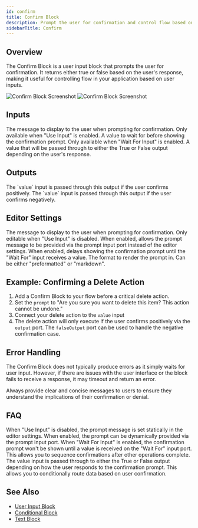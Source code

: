```yaml
---
id: confirm
title: Confirm Block
description: Prompt the user for confirmation and control flow based on their response
sidebarTitle: Confirm
---
```


## Overview

The Confirm Block is a user input block that prompts the user for confirmation. It returns either true or false based on the user's response, making it useful for controlling flow in your application based on user inputs.

<Frame className="block dark:hidden">
  <img src="/block-reference/assets/confirm_block_light.png" alt="Confirm Block Screenshot" />
</Frame>
<Frame className="hidden dark:block">
  <img src="/block-reference/assets/confirm_block_dark.png" alt="Confirm Block Screenshot" />
</Frame>

## Inputs

<ParamField path="prompt" type="string" optional>
  The message to display to the user when prompting for confirmation. Only available when "Use Input" is enabled.
</ParamField>

<ParamField path="wait" type="any" optional>
  A value to wait for before showing the confirmation prompt. Only available when "Wait For Input" is enabled.
</ParamField>

<ParamField path="value" type="string" optional>
  A value that will be passed through to either the True or False output depending on the user's response.
</ParamField>

## Outputs

<ResponseField name="output" type="any">
  The `value` input is passed through this output if the user confirms positively.
</ResponseField>

<ResponseField name="falseOutput" type="any">
  The `value` input is passed through this output if the user confirms negatively.
</ResponseField>

## Editor Settings

<ParamField path="prompt" type="string" default="Please confirm to continue.">
  The message to display to the user when prompting for confirmation. Only editable when "Use Input" is disabled.
</ParamField>

<ParamField path="useInput" type="boolean" default={false}>
  When enabled, allows the prompt message to be provided via the prompt input port instead of the editor settings.
</ParamField>

<ParamField path="useWaitForInput" type="boolean" default={false}>
  When enabled, delays showing the confirmation prompt until the "Wait For" input receives a value.
</ParamField>

<ParamField path="renderingFormat" type="string" optional>
  The format to render the prompt in. Can be either "preformatted" or "markdown".
</ParamField>

## Example: Confirming a Delete Action

1. Add a Confirm Block to your flow before a critical delete action.
2. Set the `prompt` to "Are you sure you want to delete this item? This action cannot be undone."
3. Connect your delete action to the `value` input
4. The delete action will only execute if the user confirms positively via the `output` port. The `falseOutput` port can be used to handle the negative confirmation case.

## Error Handling

The Confirm Block does not typically produce errors as it simply waits for user input. However, if there are issues with the user interface or the block fails to receive a response, it may timeout and return an error.

<Warning>
  Always provide clear and concise messages to users to ensure they understand the implications of their confirmation or denial.
</Warning>

## FAQ

<AccordionGroup>
  <Accordion title="What's the difference between using the prompt setting vs input?">
    When "Use Input" is disabled, the prompt message is set statically in the editor settings. When enabled, the prompt can be dynamically provided via the prompt input port.
  </Accordion>

  <Accordion title="How does the Wait For Input feature work?">
    When "Wait For Input" is enabled, the confirmation prompt won't be shown until a value is received on the "Wait For" input port. This allows you to sequence confirmations after other operations complete.
  </Accordion>

  <Accordion title="What happens to the value input?">
    The value input is passed through to either the True or False output depending on how the user responds to the confirmation prompt. This allows you to conditionally route data based on user confirmation.
  </Accordion>
</AccordionGroup>

## See Also

- [User Input Block](/block-reference/input-output/user-input)
- [Conditional Block](/block-reference/logic/conditional)
- [Text Block](/block-reference/data/text)
